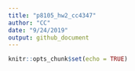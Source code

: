 ```yaml
---
title: "p8105_hw2_cc4347"
author: "CC"
date: "9/24/2019"
output: github_document
---
```


```r
knitr::opts_chunk$set(echo = TRUE)
```

